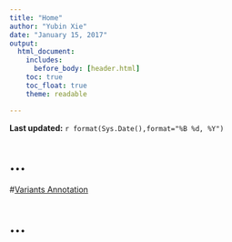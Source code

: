 ```yaml
---
title: "Home"
author: "Yubin Xie"
date: "January 15, 2017"
output: 
  html_document:
    includes:
      before_body: [header.html]
    toc: true
    toc_float: true
    theme: readable

---
```


**Last updated:** `r format(Sys.Date(),format="%B %d, %Y")`

# ...

#[Variants Annotation](AnnotationDocument.html)

# ...
